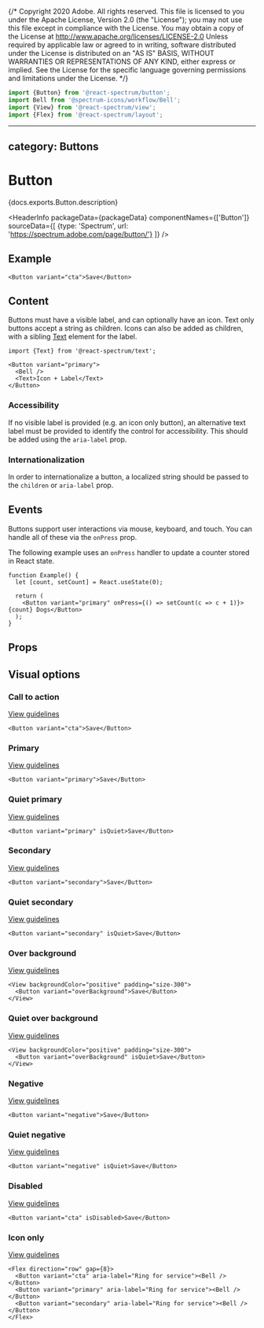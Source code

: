 {/* Copyright 2020 Adobe. All rights reserved.
This file is licensed to you under the Apache License, Version 2.0 (the "License");
you may not use this file except in compliance with the License. You may obtain a copy
of the License at http://www.apache.org/licenses/LICENSE-2.0
Unless required by applicable law or agreed to in writing, software distributed under
the License is distributed on an "AS IS" BASIS, WITHOUT WARRANTIES OR REPRESENTATIONS
OF ANY KIND, either express or implied. See the License for the specific language
governing permissions and limitations under the License. */}



```jsx import
import {Button} from '@react-spectrum/button';
import Bell from '@spectrum-icons/workflow/Bell';
import {View} from '@react-spectrum/view';
import {Flex} from '@react-spectrum/layout';
```

---
category: Buttons
---

# Button

<PageDescription>{docs.exports.Button.description}</PageDescription>

<HeaderInfo
  packageData={packageData}
  componentNames={['Button']}
  sourceData={[
    {type: 'Spectrum', url: 'https://spectrum.adobe.com/page/button/'}
  ]} />

## Example

```tsx example
<Button variant="cta">Save</Button>
```

## Content

Buttons must have a visible label, and can optionally have an icon. Text only buttons accept a string
as children. Icons can also be added as children, with a sibling [Text](Text.html) element for the label.

```tsx example
import {Text} from '@react-spectrum/text';

<Button variant="primary">
  <Bell />
  <Text>Icon + Label</Text>
</Button>
```

### Accessibility

If no visible label is provided (e.g. an icon only button),
an alternative text label must be provided to identify the control for accessibility. This should be added using
the `aria-label` prop.

### Internationalization

In order to internationalize a button, a localized string should be passed to the `children` or `aria-label` prop.

## Events

Buttons support user interactions via mouse, keyboard, and touch. You can handle all of these via the `onPress`
prop.

The following example uses an `onPress` handler to update a counter stored in React state.

```tsx example
function Example() {
  let [count, setCount] = React.useState(0);

  return (
    <Button variant="primary" onPress={() => setCount(c => c + 1)}>{count} Dogs</Button>
  );
}
```

## Props

<PropTable component={docs.exports.Button} links={docs.links} />

## Visual options

### Call to action
[View guidelines](https://spectrum.adobe.com/page/button/#Call-to-action-variant)

```tsx example
<Button variant="cta">Save</Button>
```

### Primary
[View guidelines](https://spectrum.adobe.com/page/button/#Primary-variant)

```tsx example
<Button variant="primary">Save</Button>
```

### Quiet primary
[View guidelines](https://spectrum.adobe.com/page/button/#Quiet)

```tsx example
<Button variant="primary" isQuiet>Save</Button>
```

### Secondary
[View guidelines](https://spectrum.adobe.com/page/button/#Secondary-variant)

```tsx example
<Button variant="secondary">Save</Button>
```

### Quiet secondary
[View guidelines](https://spectrum.adobe.com/page/button/#Quiet)

```tsx example
<Button variant="secondary" isQuiet>Save</Button>
```

### Over background
[View guidelines](https://spectrum.adobe.com/page/button/#Over-background-variant)

```tsx example
<View backgroundColor="positive" padding="size-300">
  <Button variant="overBackground">Save</Button>
</View>
```

### Quiet over background
[View guidelines](https://spectrum.adobe.com/page/button/#Quiet)

```tsx example
<View backgroundColor="positive" padding="size-300">
  <Button variant="overBackground" isQuiet>Save</Button>
</View>
```

### Negative
[View guidelines](https://spectrum.adobe.com/page/button/#Negative-variant)

```tsx example
<Button variant="negative">Save</Button>
```

### Quiet negative
[View guidelines](https://spectrum.adobe.com/page/button/#Quiet)

```tsx example
<Button variant="negative" isQuiet>Save</Button>
```

### Disabled
[View guidelines](https://spectrum.adobe.com/page/button/#Disabled)

```tsx example
<Button variant="cta" isDisabled>Save</Button>
```

### Icon only
[View guidelines](https://spectrum.adobe.com/page/button/#Label-and-icon)

```tsx example
<Flex direction="row" gap={8}>
  <Button variant="cta" aria-label="Ring for service"><Bell /></Button>
  <Button variant="primary" aria-label="Ring for service"><Bell /></Button>
  <Button variant="secondary" aria-label="Ring for service"><Bell /></Button>
</Flex>
```
